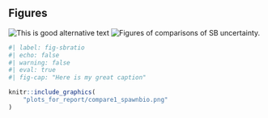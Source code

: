 ## Figures

<!-- 
Example: 

![Figure caption \label{fig:tag_name}](file.png){alt="alt text"} 

-->

<!-- method 1 to add in figures -->
![Figure of comparisons for Biomass ratio. \label{fig-Bratio}](plots_for_report/compare3_Bratio.png){alt="This is good alternative text"} 
<!-- method 2 to add in figures -->
![Figures of comparisons of SB uncertainty.](plots_for_report/compare2_spawnbio_uncertainty.png){#fig-sberr}

```r
#| label: fig-sbratio
#| echo: false
#| warning: false
#| eval: true
#| fig-cap: "Here is my great caption"

knitr::include_graphics(
    "plots_for_report/compare1_spawnbio.png"
)
```
